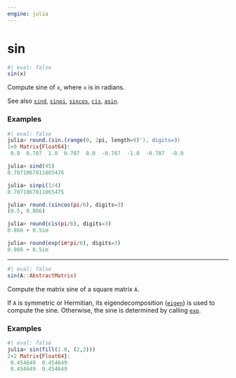 ```yaml
---
engine: julia
---
```


# sin
    

```julia
#| eval: false
sin(x)

```


Compute sine of `x`, where `x` is in radians.
 

See also [`sind`](@ref), [`sinpi`](@ref), [`sincos`](@ref), [`cis`](@ref), [`asin`](@ref).
 


### Examples
    


```julia
#| eval: false
julia> round.(sin.(range(0, 2pi, length=9)'), digits=3)
1×9 Matrix{Float64}:
 0.0  0.707  1.0  0.707  0.0  -0.707  -1.0  -0.707  -0.0

julia> sind(45)
0.7071067811865476

julia> sinpi(1/4)
0.7071067811865475

julia> round.(sincos(pi/6), digits=3)
(0.5, 0.866)

julia> round(cis(pi/6), digits=3)
0.866 + 0.5im

julia> round(exp(im*pi/6), digits=3)
0.866 + 0.5im

```


 --- 
 
```julia
#| eval: false
sin(A::AbstractMatrix)

```


Compute the matrix sine of a square matrix `A`.
 

If `A` is symmetric or Hermitian, its eigendecomposition ([`eigen`](@ref)) is used to compute the sine. Otherwise, the sine is determined by calling [`exp`](@ref).
 


### Examples
    


```julia
#| eval: false
julia> sin(fill(1.0, (2,2)))
2×2 Matrix{Float64}:
 0.454649  0.454649
 0.454649  0.454649

```


